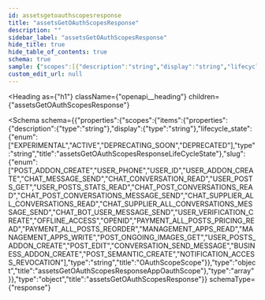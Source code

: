 ```yaml
---
id: assetsgetoauthscopesresponse
title: "assetsGetOAuthScopesResponse"
description: ""
sidebar_label: "assetsGetOAuthScopesResponse"
hide_title: true
hide_table_of_contents: true
schema: true
sample: {"scopes":[{"description":"string","display":"string","lifecycle_state":"EXPERIMENTAL","slug":"POST_ADDON_CREATE"}]}
custom_edit_url: null
---
```



<Heading
  as={"h1"}
  className={"openapi__heading"}
  children={"assetsGetOAuthScopesResponse"}
>
</Heading>





<Schema
  schema={{"properties":{"scopes":{"items":{"properties":{"description":{"type":"string"},"display":{"type":"string"},"lifecycle_state":{"enum":["EXPERIMENTAL","ACTIVE","DEPRECATING_SOON","DEPRECATED"],"type":"string","title":"assetsGetOAuthScopesResponseLifeCycleState"},"slug":{"enum":["POST_ADDON_CREATE","USER_PHONE","USER_ID","USER_ADDON_CREATE","CHAT_MESSAGE_SEND","CHAT_CONVERSATION_READ","USER_POSTS_GET","USER_POSTS_STATS_READ","CHAT_POST_CONVERSATIONS_READ","CHAT_POST_CONVERSATIONS_MESSAGE_SEND","CHAT_SUPPLIER_ALL_CONVERSATIONS_READ","CHAT_SUPPLIER_ALL_CONVERSATIONS_MESSAGE_SEND","CHAT_BOT_USER_MESSAGE_SEND","USER_VERIFICATION_CREATE","OFFLINE_ACCESS","OPENID","PAYMENT_ALL_POSTS_PRICING_READ","PAYMENT_ALL_POSTS_REORDER","MANAGEMENT_APPS_READ","MANAGEMENT_APPS_WRITE","POST_ONGOING_IMAGES_GET","USER_POSTS_ADDON_CREATE","POST_EDIT","CONVERSATION_SEND_MESSAGE","BUSINESS_ADDON_CREATE","POST_SEMANTIC_CREATE","NOTIFICATION_ACCESS_REVOCATION"],"type":"string","title":"OAuthScopeScope"}},"type":"object","title":"assetsGetOAuthScopesResponseAppOauthScope"},"type":"array"}},"type":"object","title":"assetsGetOAuthScopesResponse"}}
  schemaType={"response"}
>
  
</Schema>
            